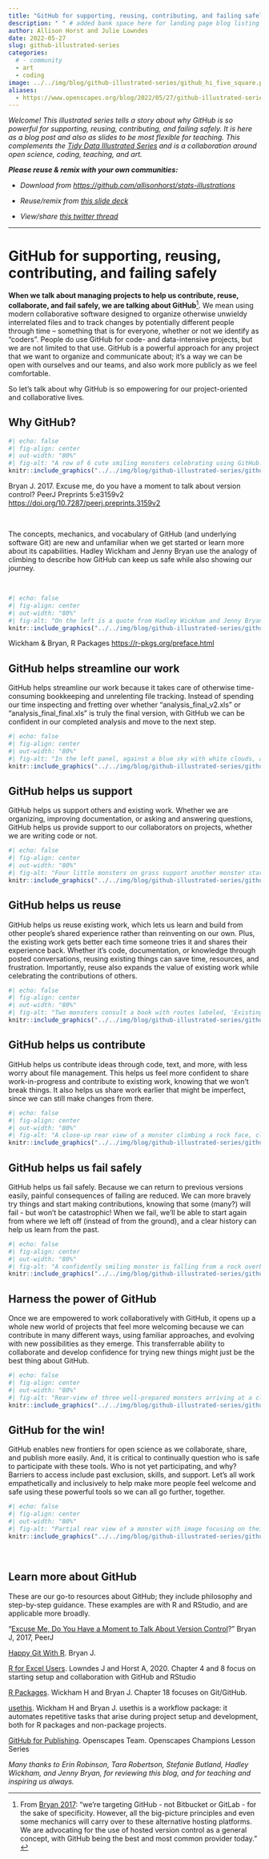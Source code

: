 ```yaml
---
title: "GitHub for supporting, reusing, contributing, and failing safely"
description: " " # added bank space here for landing page blog listing (will print first few lines of blog if not)
author: Allison Horst and Julie Lowndes
date: 2022-05-27
slug: github-illustrated-series
categories:
  # - community
  - art
  - coding
image: ../../img/blog/github-illustrated-series/github_hi_five_square.png 
aliases: 
  - https://www.openscapes.org/blog/2022/05/27/github-illustrated-series/
---
```


*Welcome! This illustrated series tells a story about why GitHub is so powerful for supporting, reusing, contributing, and failing safely. It is here as a blog post and also as slides to be most flexible for teaching. This complements the [Tidy Data Illustrated Series](https://www.openscapes.org/blog/2020/10/12/tidy-data/) and is a collaboration around open science, coding, teaching, and art.*

***Please reuse & remix with your own communities:***

-   *Download from <https://github.com/allisonhorst/stats-illustrations>*

-   *Reuse/remix from [this slide deck](https://docs.google.com/presentation/d/1OuLcJHWxpauVic0WEfGsWVreHbkmnINiEXldV5pjD5Q/)*

-   *View/share [this twitter thread](https://twitter.com/openscapes/status/1531658115015270400?s=20&t=GdP9_PChQ1EINLJwQNpRug)*

------------------------------------------------------------------------

# GitHub for supporting, reusing, contributing, and failing safely

**When we talk about managing projects to help us contribute, reuse, collaborate, and fail safely, we are talking about GitHub**[^1]. We mean using modern collaborative software designed to organize otherwise unwieldy interrelated files and to track changes by potentially different people through time -- something that is for everyone, whether or not we identify as "coders". People do use GitHub for code- and data-intensive projects, but we are not limited to that use. GitHub is a powerful approach for any project that we want to organize and communicate about; it's a way we can be open with ourselves and our teams, and also work more publicly as we feel comfortable.

So let's talk about why GitHub is so empowering for our project-oriented and collaborative lives.

[^1]: From [Bryan 2017](https://peerj.com/preprints/3159/): "we're targeting GitHub - not Bitbucket or GitLab - for the sake of specificity. However, all the big-picture principles and even some mechanics will carry over to these alternative hosting platforms. We are advocating for the use of hosted version control as a general concept, with GitHub being the best and most common provider today." <br>

## Why GitHub?

```r
#| echo: false
#| fig-align: center
#| out-width: "80%"
#| fig-alt: "A row of 6 cute smiling monsters celebrating using GitHub. The first, wearing a climbing harness labeled 'Me' is high-fiving another whose harness says 'Future Me'. Others hold a box of snacks that are tacos, a map, and a rope. Text above the monsters quotes Jenny Bryan: 'Collaboration is the most compelling reason to manage a project with Git and GitHub. My definition of collaboration includes hands-on participation by multiple people, including your past and future self, as well as an asymmetric model, in which some people are active makers and others only read or review.'"
knitr::include_graphics("../../img/blog/github-illustrated-series/github_friends.png")
```

::: {.center-text}
Bryan J. 2017. Excuse me, do you have a moment to talk about version control? PeerJ Preprints 5:e3159v2 <https://doi.org/10.7287/peerj.preprints.3159v2>
:::

<br>

The concepts, mechanics, and vocabulary of GitHub (and underlying software Git) are new and unfamiliar when we get started or learn more about its capabilities. Hadley Wickham and Jenny Bryan use the analogy of climbing to describe how GitHub can keep us safe while also showing our journey.

<br>

```r
#| echo: false
#| fig-align: center
#| out-width: "80%"
#| fig-alt: "On the left is a quote from Hadley Wickham and Jenny Bryan that says 'Using a Git commit is like using anchors and other protection when climbing...if you make a mistake you can't fall past the previous commit. Commits are also helpful to others, because they show your journey, not just the destination.' On the right, two little monsters climb a cliff face. Their ropes are secured by several anchors, each labeled 'Commit'. Three monsters on the ground support the climbers."
knitr::include_graphics("../../img/blog/github-illustrated-series/github_wickham_bryan_git_quote.png")
```

::: {.center-text}
Wickham & Bryan, R Packages <https://r-pkgs.org/preface.html>
:::

## GitHub helps streamline our work

GitHub helps streamline our work because it takes care of otherwise time-consuming bookkeeping and unrelenting file tracking. Instead of spending our time inspecting and fretting over whether "analysis_final_v2.xls" or "analysis_final_final.xls" is truly the final version, with GitHub we can be confident in our completed analysis and move to the next step. <br>

```r
#| echo: false
#| fig-align: center
#| out-width: "80%"
#| fig-alt: "In the left panel, against a blue sky with white clouds, a confident-looking monster climbs a rock face. Their rope’s anchors, secured with carabiners, are labeled from bottom to top and say 'Initial commit', 'Data Cleaned', 'Analysis completed'. Another anchor on their harness  is ready to place and is labeled 'Manuscript drafted'. In the right panel, against a gray sky with rain and lightning, an unhappy stressed-looking monster climbs a rock face. Their rope has a knot, is frayed, and is looped around one foot. Their anchors, placed haphazardly and not well-secured, are labeled things like 'analysis_final_v2.xls', 'analysis_final_final.xls', and 'ignore_this.xls'. Text above the left panel says: 'When working with GitHub we can navigate with more obvious, safe, streamlined routes that let us focus on the science-y things we want to do…' Text above the right panel says '...but working without GitHub can be disorienting, with too much time spent sifting through past work to figure out next steps forward.'"
knitr::include_graphics("../../img/blog/github-illustrated-series/github_compare_text.png")
```

## GitHub helps us support

GitHub helps us support others and existing work. Whether we are organizing, improving documentation, or asking and answering questions, GitHub helps us provide support to our collaborators on projects, whether we are writing code or not. 

```r
#| echo: false
#| fig-align: center
#| out-width: "80%"
#| fig-alt: "Four little monsters on grass support another monster starting their climb up a rock face. The climber's harness is labeled, 'Coder', the belayer wears a harness labeled 'Code review', two others consulting a book and route map wear caps labeled 'Documentation' and 'Reuse', and another brings a box labeled 'Project management and snacks'."
knitr::include_graphics("../../img/blog/github-illustrated-series/github_groundcrew_text.png")
```

## GitHub helps us reuse

GitHub helps us reuse existing work, which lets us learn and build from other people's shared experience rather than reinventing on our own. Plus, the existing work gets better each time someone tries it and shares their experience back. Whether it's code, documentation, or knowledge through posted conversations, reusing existing things can save time, resources, and frustration. Importantly, reuse also expands the value of existing work while celebrating the contributions of others. 

```r
#| echo: false
#| fig-align: center
#| out-width: "80%"
#| fig-alt: "Two monsters consult a book with routes labeled, 'Existing routes' and 'Our route' with warning information - images of lightning, a snake, and rocks falling - and notes on the facing page, while looking at the rock face they plan to climb. In the distance, one monster belays another who is climbing."
knitr::include_graphics("../../img/blog/github-illustrated-series/github_reuse.jpg")
```

## GitHub helps us contribute

GitHub helps us contribute ideas through code, text, and more, with less worry about file management. This helps us feel more confident to share work-in-progress and contribute to existing work, knowing that we won't break things. It also helps us share work earlier that might be imperfect, since we can still make changes from there.

```r
#| echo: false
#| fig-align: center
#| out-width: "80%"
#| fig-alt: "A close-up rear view of a monster climbing a rock face, clicking into an anchor point, with the word, 'Click!'"
knitr::include_graphics("../../img/blog/github-illustrated-series/github_clip.png")
```

## GitHub helps us fail safely

GitHub helps us fail safely. Because we can return to previous versions easily, painful consequences of failing are reduced. We can more bravely try things and start making contributions, knowing that some (many?) will fail - but won't be catastrophic! When we fail, we'll be able to start again from where we left off (instead of from the ground), and a clear history can help us learn from the past. 

```r
#| echo: false
#| fig-align: center
#| out-width: "80%"
#| fig-alt: "A confidently smiling monster is falling from a rock overhang, while secured by four anchors, each labeled, 'Commit'"
knitr::include_graphics("../../img/blog/github-illustrated-series/github_fall.png")
```

## Harness the power of GitHub

Once we are empowered to work collaboratively with GitHub, it opens up a whole new world of projects that feel more welcoming because we can contribute in many different ways, using familiar approaches, and evolving with new possibilities as they emerge. This transferrable ability to collaborate and develop confidence for trying new things might just be the best thing about GitHub.

```r
#| echo: false
#| fig-align: center
#| out-width: "80%"
#| fig-alt: "Rear-view of three well-prepared monsters arriving at a climb. They have route maps, binoculars, ropes, backpacks, and a box of snacks. The middle monster has a GitHub Octocat image on their backpack. In the distance, several monsters are at different stages of ascending, with one at the summit, and others supporting them from the base."
knitr::include_graphics("../../img/blog/github-illustrated-series/github_scoping.jpg")
```

## GitHub for the win!

GitHub enables new frontiers for open science as we collaborate, share, and publish more easily. And, it is critical to continually question who is safe to participate with these tools. Who is not yet participating, and why? Barriers to access include past exclusion, skills, and support. Let's all work empathetically and inclusively to help make more people feel welcome and safe using these powerful tools so we can all go further, together. 

```r
#| echo: false
#| fig-align: center
#| out-width: "80%"
#| fig-alt: "Partial rear view of a monster with image focusing on their safety harness with a GitHub Octocat logo, chalk bag, carabiners, and rope."
knitr::include_graphics("../../img/blog/github-illustrated-series/github_harness.jpg")
```

<br>

## Learn more about GitHub

These are our go-to resources about GitHub; they include philosophy and step-by-step guidance. These examples are with R and RStudio, and are applicable more broadly. 

"[Excuse Me, Do You Have a Moment to Talk About Version Control](https://peerj.com/preprints/3159/)?" Bryan J, 2017, PeerJ 

[Happy Git With R](https://happygitwithr.com/). Bryan J. 

[R for Excel Users](https://rstudio-conf-2020.github.io/r-for-excel/). Lowndes J and Horst A, 2020. Chapter 4 and 8 focus on starting setup and collaboration with GitHub and RStudio

[R Packages](https://r-pkgs.org/git.html#git-commit). Wickham H and Bryan J. Chapter 18 focuses on Git/GitHub.

[usethis](https://usethis.r-lib.org/). Wickham H and Bryan J. usethis is a workflow package: it automates repetitive tasks that arise during project setup and development, both for R packages and non-package projects.

[GitHub for Publishing](https://openscapes.github.io/series/github-pub.html). Openscapes Team. Openscapes Champions Lesson Series

*Many thanks to Erin Robinson, Tara Robertson, Stefanie Butland, Hadley Wickham, and Jenny Bryan, for reviewing this blog, and for teaching and inspiring us always.*
